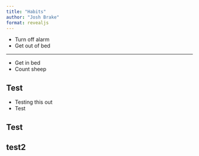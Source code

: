 ```yaml
---
title: "Habits"
author: "Josh Brake"
format: revealjs
---
```


- Turn off alarm
- Get out of bed

---
- Get in bed
- Count sheep

## Test
- Testing this out
- Test

## Test

## test2